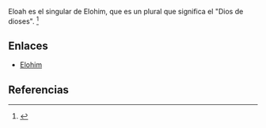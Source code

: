 Eloah es el singular de Elohim, que es un plural que significa el "Dios de dioses". <ref>{{lib|LU|96|1|8}}</ref> 

== Enlaces ==

* [[Elohim]]


== Referencias ==
<references />
